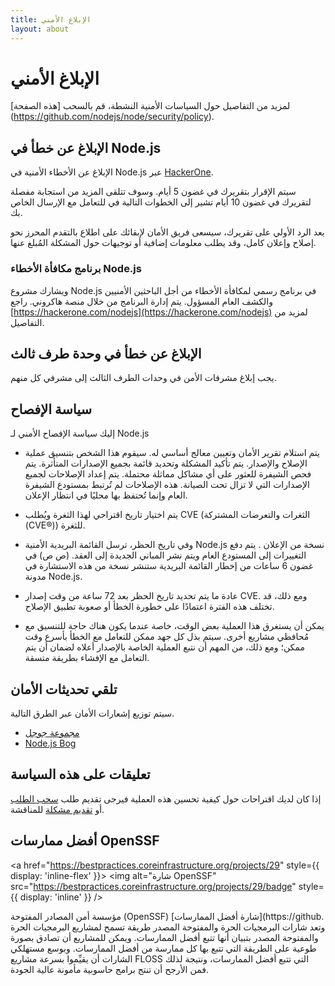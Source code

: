 ```yaml
---
title: الإبلاغ الأمني
layout: about
---
```


# الإبلاغ الأمني

لمزيد من التفاصيل حول السياسات الأمنية النشطة، قم بالسحب \[هذه الصفحة] (https://github.com/nodejs/node/security/policy).

## الإبلاغ عن خطأ في Node.js

الإبلاغ عن الأخطاء الأمنية في Node.js عبر [HackerOne](https://hackerone.com/nodejs).

سيتم الإقرار بتقريرك في غضون 5 أيام. وسوف تتلقى المزيد من
استجابة مفصلة لتقريرك في غضون 10 أيام تشير إلى الخطوات التالية في
للتعامل مع الإرسال الخاص بك.

بعد الرد الأولي على تقريرك، سيسعى فريق الأمان لإبقائك على اطلاع
بالتقدم المحرز نحو إصلاح وإعلان كامل، وقد يطلب معلومات إضافية أو توجيهات حول المشكلة المُبلغ عنها.

### برنامج مكافأة الأخطاء Node.js

ويشارك مشروع Node.js في برنامج رسمي لمكافأة الأخطاء من أجل الباحثين الأمنيين
والكشف العام المسؤول. يتم إدارة البرنامج من خلال
منصة هاكروني. راجع [https://hackerone.com/nodejs](https://hackerone.com/nodejs) لمزيد من التفاصيل.

## الإبلاغ عن خطأ في وحدة طرف ثالث

يجب إبلاغ مشرفات الأمن في وحدات الطرف الثالث إلى مشرفي
كل منهم.

## سياسة الإفصاح

إليك سياسة الإفصاح الأمني لـ Node.js

* يتم استلام تقرير الأمان وتعيين معالج أساسي له. سيقوم هذا الشخص بتنسيق عملية الإصلاح والإصدار. يتم تأكيد المشكلة وتحديد قائمة بجميع الإصدارات المتأثرة. يتم فحص الشيفرة للعثور على أي مشاكل مماثلة محتملة. يتم إعداد الإصلاحات لجميع الإصدارات التي لا تزال تحت الصيانة. هذه الإصلاحات لم تُرتبط بمستودع الشيفرة العام وإنما تُحتفظ بها محليًا في انتظار الإعلان.

* يتم اختيار تاريخ اقتراحي لهذا الثغرة ويُطلب CVE (الثغرات والتعرضات المشتركة (CVE®)) للثغرة.

* وفي تاريخ الحظر، ترسل القائمة البريدية الأمنية Node.js نسخة من الإعلان
  . يتم دفع التغييرات إلى المستودع العام ويتم نشر المباني الجديدة
  إلى العقد. (ص ص) في غضون 6 ساعات من إخطار القائمة البريدية
  ستنشر نسخة من هذه الاستشارة في مدونة Node.js.

* عادة ما يتم تحديد تاريخ الحظر بعد 72 ساعة من وقت إصدار CVE. ومع ذلك، قد تختلف هذه الفترة اعتمادًا على خطورة الخطأ أو صعوبة تطبيق الإصلاح.

* يمكن أن يستغرق هذا العملية بعض الوقت، خاصة عندما يكون هناك حاجة للتنسيق مع مُحافظي مشاريع أخرى. سيتم بذل كل جهد ممكن للتعامل مع الخطأ بأسرع وقت ممكن؛ ومع ذلك، من المهم أن نتبع العملية الخاصة بالإصدار أعلاه لضمان أن يتم التعامل مع الإفشاء بطريقة متسقة.

## تلقي تحديثات الأمان

سيتم توزيع إشعارات الأمان عبر الطرق التالية.

* [مجموعة جوجل](https://groups.google.com/group/nodejs-sec)
* [Node.js Bog](/blog)

## تعليقات على هذه السياسة

إذا كان لديك اقتراحات حول كيفية تحسين هذه العملية فيرجى تقديم طلب
[سحب الطلب](https://github.com/nodejs/nodejs.org) أو
[تقديم مشكلة](https://github.com/nodejs/security-wg/issues/new) للمناقشة.

## أفضل ممارسات OpenSSF

<a href="https://bestpractices.coreinfrastructure.org/projects/29" style={{ display: 'inline-flex' }}>
  <img alt="شارة OpenSSF" src="https://bestpractices.coreinfrastructure.org/projects/29/badge" style={{ display: 'inline' }} />
</a>

مؤسسة أمن المصادر المفتوحة (OpenSSF) \[شارة أفضل الممارسات]\(https://github. وتعد شارات البرمجيات الحرة والمفتوحة المصدر طريقة تسمح لمشاريع البرمجيات الحرة والمفتوحة المصدر بتبيان أنها تتبع أفضل الممارسات. ويمكن للمشاريع أن تصادق بصورة طوعية على الطريقة التي تتبع بها كل ممارسة من أفضل الممارسات. وبوسع مستهلكي الشارات أن يقيِّموا بسرعة مشاريع FLOSS التي تتبع أفضل الممارسات، ونتيجة لذلك فمن الأرجح أن تنتج برامج حاسوبية مأمونة عالية الجودة.
